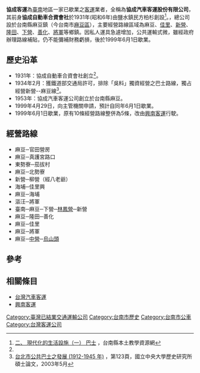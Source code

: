 {{Refimprove|time=2013-08-18T04:04:29+00:00}}
{{Infobox Company
| company_name        = 協成汽車客運股份有限公司
| company_name_en     = 
| company_logo        = 
| company_type        = 股份有限公司
| original_text       = 
| original_spelling   = 
| company_slogan      = 
| market_information  = 非上市
| ROC_UBN             = 
| abbreviated_name    = 協成客運
| foundation          = {{Start date|1931}}
| founder             = 方柏杉
| defunct             = {{End date|1999|6|1}}
| location            = 
| zip_code            = 721
| area_served         = 
| telephone_no        = 
| key_people          = 
| industry            = [[交通運輸|交通運輸]]、[[台灣汽車客運|汽車客運]]
| products            = 公路客運
| services            = 
| capital             = 
| revenue             = 
| operating_income    = 
| profit              = 
| total_asset         = 
| net_asset           = 
| market_value        = 
| num_employees       = 
| P/E ratio           = 
| earnings per share  = 
| Net asset value     = 
| accounting_period   = 
| parent              = 
| divisions           = 
| major_shareholder   = 
| subsid              = 
| homepage            = 
| width               = 
}}
'''協成客運'''為[[臺南市|臺南]]地區一家已歇業之[[客運|客運]]業者，全稱為'''協成汽車客運股份有限公司'''，其前身'''協成自動車合資會社'''於1931年(昭和6年)由鹽水鎮民方柏杉創設<ref name="二、 現代化的生活設施（一） 巴士">[http://ltrc.tnc.edu.tw/modules/tadbook2/view.php?book_sn=1&bdsn=283 二、 現代化的生活設施（一） 巴士] {{Wayback|url=http://ltrc.tnc.edu.tw/modules/tadbook2/view.php?book_sn=1&bdsn=283 |date=20120307071444 }}，台南縣本土教學資源網</ref>。{{Fact|而後於1953年創立本公司|time=2013-09-05T04:49:10+00:00}}，總公司設於台南縣麻豆鎮（今台南市[[麻豆區|麻豆區]]），主要經營路線區域為麻豆、[[佳里區|佳里]]、[[新營區|新營]]、[[官田區|隆田]]、[[下營區|下營]]、[[善化區|善化]]、[[將軍區|將軍]]等鄉鎮。因私人運具急遽增加，公共運輸式微，雖經政府辦理路線補貼，仍不能彌補財務虧損，後於1999年6月1日歇業。

==歷史沿革==
*1931年：協成自動車合資會社創立<ref name="二、 現代化的生活設施（一） 巴士"/>。
*1934年2月：獲鐵道部交通局許可，排除「吳料」獨資經營之巴士路線，獨占經營新營--麻豆線<ref name="台北市公共巴士之發展 (1912-1945 年)">[http://ir.lib.ncu.edu.tw:88/thesis/getfile.asp?URN=87125012&date=2003/6/5&file=R0M4NzEyNTAxMi5wZGY= 台北市公共巴士之發展 (1912-1945 年)] {{Wayback|url=http://ir.lib.ncu.edu.tw:88/thesis/getfile.asp?URN=87125012&date=2003%2F6%2F5&file=R0M4NzEyNTAxMi5wZGY%3D |date=20160304231917 }}，第123頁，國立中央大學歷史研究所碩士論文，2003年5月</ref>。
*1953年：協成汽車客運公司創立於台南縣麻豆。
*1999年4月29日，向主管機關申請，預計自同年6月1日歇業。
*1999年6月1日歇業，原有10條經營路線整併為5條，改由[[興南客運|興南客運]]行駛。

==經營路線==
*麻豆─官田營房
*麻豆─真護宮路口
*東勢寮─茄拔村
*麻豆─北勢寮
*新營─柳營（經八老爺）
*海埔─佳里興
*麻豆─海埔
*漚汪─將軍
*臺南─麻豆─下營─[[林鳳營|林鳳營]]─新營
*麻豆─隆田─善化
*麻豆─佳里
*麻豆─將軍
*麻豆─[[中營|中營]]─[[烏山頭|烏山頭]]

==參考==
<references />

==相關條目==
*[[台灣汽車客運|台灣汽車客運]]
*[[興南客運|興南客運]]

{{台灣國道客運}}

[[Category:臺灣已結業交通運輸公司|Category:臺灣已結業交通運輸公司]]
[[Category:台南市歷史|Category:台南市歷史]]
[[Category:台南市公車|Category:台南市公車]]
[[Category:台灣客運公司|Category:台灣客運公司]]